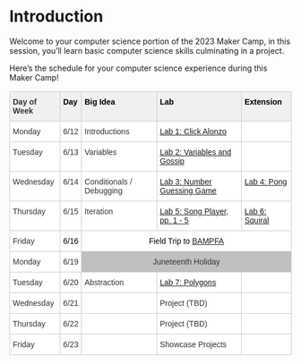 # Introduction {.unnumbered}

Welcome to your computer science portion of the 2023 Maker Camp, in this session, you'll learn basic computer science skills culminating in a project.

Here's the schedule for your computer science experience during this Maker Camp!

<style type="text/css">
.tg  {border-collapse:collapse;border-color:#ccc;border-spacing:0;width:100%;}
.tg td{background-color:#fff;border-color:#ccc;border-style:solid;border-width:1px;color:#333;
font-family:Arial, sans-serif;font-size:14px;overflow:hidden;padding:10px 5px;word-break:normal;}
.tg th{background-color:#f0f0f0;border-color:#ccc;border-style:solid;border-width:1px;color:#333;
font-family:Arial, sans-serif;font-size:14px;font-weight:normal;overflow:hidden;padding:10px 5px;word-break:normal;}
.tg .tg-7un6{background-color:#ffffff;color:#000000;text-align:center;vertical-align:top}
.tg .tg-1wig{font-weight:bold;text-align:left;vertical-align:top;}
.tg .tg-4erg{border-color:inherit;font-style:italic;font-weight:bold;text-align:left;vertical-align:top}
.tg .tg-6t3r{font-style:italic;font-weight:bold;text-align:left;vertical-align:top}
.tg .tg-0lax{text-align:left;vertical-align:top}
.tg .tg-zb5k{color:#15C;text-align:left;text-decoration:underline;vertical-align:top}
.tg .tg-6qw1{background-color:#c0c0c0;text-align:center;vertical-align:top}
</style>
<table class="tg">
<thead>
<tr>
<th class="tg-1wig">Day of Week</th>
<th class="tg-4erg"><span style="font-style:normal;text-decoration:none;color:#000;background-color:transparent">Day</span></th>
<th class="tg-6t3r"><span style="font-style:normal;text-decoration:none;color:#000;background-color:transparent">Big Idea</span></th>
<th class="tg-6t3r"><span style="font-style:normal;text-decoration:none;color:#000;background-color:transparent">Lab</span></th>
<th class="tg-6t3r"><span style="font-style:normal;text-decoration:none;color:#000;background-color:transparent">Extension</span></th>
</tr>
</thead>
<tbody>
<tr>
<td class="tg-0lax">Monday</td>
<td class="tg-0lax">6/12</td>
<td class="tg-0lax"><span>Introductions</span></td>
<td class="tg-zb5k"><a href="https://camp.echa.ng/lab-1/" target="_blank" rel="noopener noreferrer">Lab 1: Click Alonzo</a></td>
<td class="tg-0lax"></td>
</tr>
<tr>
<td class="tg-0lax">Tuesday</td>
<td class="tg-0lax"><span>6/13</span></td>
<td class="tg-0lax"><span>Variables</span></td>
<td class="tg-zb5k"><a href="https://camp.echa.ng/lab-2/"><span>Lab 2: Variables and Gossip</span></a></td>
<td class="tg-0lax"></td>
</tr>
<tr>
<td class="tg-0lax">Wednesday</td>
<td class="tg-0lax">6/14</td>
<td class="tg-0lax"><span>Conditionals / Debugging</span></td>
<td class="tg-zb5k"><a href="https://camp.echa.ng/lab-3/"><span>Lab 3: Number Guessing Game</span></a></td>
<td class="tg-zb5k"><a href="https://camp.echa.ng/lab-4/"><span>Lab 4: Pong</span></a></td>
</tr>
<tr>
<td class="tg-0lax">Thursday</td>
<td class="tg-0lax">6/15</td>
<td class="tg-0lax"><span>Iteration</span></td>
<td class="tg-zb5k"><a href="https://camp.echa.ng/lab-5/"><span>Lab 5: Song Player, pp. 1 - 5</span></a></td>
<td class="tg-zb5k"><a href="https://camp.echa.ng/lab-6"><span>Lab 6: Squiral</span></a></td>
</tr>
<tr>
<td class="tg-0lax">Friday</td>
<td class="tg-7un6"><span style="font-weight:400;font-style:normal;text-decoration:none">6/16</span></td>
<td class="tg-7un6" colspan="3">Field Trip to <a href="https://bampfa.org/">BAMPFA</a></td>
</tr>
<tr>
<td class="tg-0lax">Monday</td>
<td class="tg-0lax">6/19</td>
<td class="tg-6qw1" colspan="3">Juneteenth Holiday</td>
</tr>
<tr>
<td class="tg-0lax">Tuesday</td>
<td class="tg-0lax">6/20</td>
<td class="tg-0lax"><span>Abstraction</span></td>
<td class="tg-zb5k"><a href="https://camp.echa.ng/lab-7/"><span>Lab 7: Polygons</span></a></td>
<td class="tg-0lax"></td>
</tr>
<tr>
<td class="tg-0lax">Wednesday</td>
<td class="tg-0lax">6/21</td>
<td class="tg-0lax"></td>
<td class="tg-0lax"><span>Project (TBD)</span></td>
<td class="tg-0lax"></td>
</tr>
<tr>
<td class="tg-0lax">Thursday</td>
<td class="tg-0lax">6/22</td>
<td class="tg-0lax"></td>
<td class="tg-0lax"><span>Project (TBD)</span></td>
<td class="tg-0lax"></td>
</tr>
<tr>
<td class="tg-0lax">Friday</td>
<td class="tg-0lax">6/23</td>
<td class="tg-0lax"></td>
<td class="tg-0lax"><span>Showcase Projects</span></td>
<td class="tg-0lax"></td>
</tr>
</tbody>
</table>

